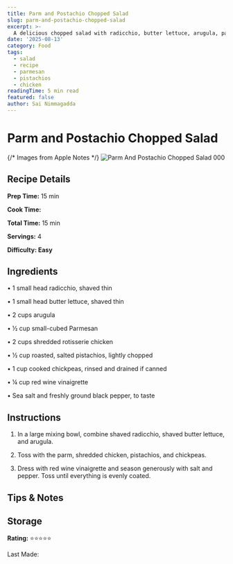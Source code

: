 ```yaml
---
title: Parm and Postachio Chopped Salad
slug: parm-and-postachio-chopped-salad
excerpt: >-
  A delicious chopped salad with radicchio, butter lettuce, arugula, parmesan, rotisserie chicken, and roasted pistachios.
date: '2025-08-13'
category: Food
tags:
  - salad
  - recipe
  - parmesan
  - pistachios
  - chicken
readingTime: 5 min read
featured: false
author: Sai Nimmagadda
---
```

# Parm and Postachio Chopped Salad

{/* Images from Apple Notes */}
![Parm And Postachio Chopped Salad 000](/images/articles/parm-and-postachio-chopped-salad-000.jpg)


## Recipe Details

**Prep Time:** 15 min

**Cook Time:**

**Total Time:** 15 min

**Servings:** 4

**Difficulty: Easy**

## Ingredients

• 1 small head radicchio, shaved thin

• 1 small head butter lettuce, shaved thin

• 2 cups arugula

• ½ cup small-cubed Parmesan

• 2 cups shredded rotisserie chicken

• ½ cup roasted, salted pistachios, lightly chopped

• 1 cup cooked chickpeas, rinsed and drained if canned

• ¼ cup red wine vinaigrette

• Sea salt and freshly ground black pepper, to taste

## Instructions

1. In a large mixing bowl, combine shaved radicchio, shaved butter lettuce, and arugula.

2. Toss with the parm, shredded chicken, pistachios, and chickpeas.

3. Dress with red wine vinaigrette and season generously with salt and pepper. Toss until everything is evenly coated.

## Tips & Notes

## Storage

**Rating:** ⭐⭐⭐⭐⭐

Last Made:
